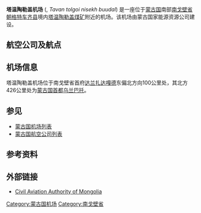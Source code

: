 {{Infobox airport 
| name         = 塔温陶勒盖机场
| nativename-a = {{lang|mn|Таван толгой нисэх буудал нисэх буудал}}
| image        = 
| image2       = 
| image2-width = 
| IATA         = 
| ICAO         = ZMTT
| type         = 
| owner        = 蒙古国家能源资源公司
| operator     = 塔温陶勒盖机场有限责任公司
| city-served  = [[塔温陶勒盖煤矿|塔温陶勒盖]]
| location     = [[南戈壁省|南戈壁省]][[朝格特车齐|朝格特车齐]]
| hub          = 
| metric-elev  = yes
| elevation-m  = 
| elevation-f  = 
| website      = http://www.mmc.mn
| latd  = 43 | latm  = 46 | lats  = 25 | latNS  = N
| longd = 105 | longm = 34 | longs = 44 | longEW = E
| coordinates_region     = MN
| pushpin_map   = Mongolia
| pushpin_mapsize =
| pushpin_map_alt =
| pushpin_map_caption = 机场在蒙古国的位置
| pushpin_label = ZMTT
| metric-rwy   = yes
| r1-number    = 14/32
| r1-length-m  = 2,350
| r1-surface   = 尚未硬化
| stat-year    = 2013
| stat1-header = 客流量
| stat1-data   = 18,600 
| footnotes    =数据来源：蒙古国民航管理局<ref>{{cite web|url=http://www.mcaa.gov.mn/index.php/page/detail/id/128|title=Монголын иргэний нисэхийн статистикийн эмхтгэл 2013|publisher=Civil Aviation Administration of Mongolia|accessdate=2016-09-29|archive-date=2015-05-10|archive-url=https://web.archive.org/web/20150510153920/http://www.mcaa.gov.mn/index.php/page/detail/id/128|dead-url=no}}</ref>蒙古国家能源资源公司<ref>{{Cite web|title=Таван толгой нисэх буудал ашиглалтанд орлоо|url=http://www.mcs.mn/web/mcs/latest-news/-/asset_publisher/sRO4/content/id/13269|accessdate=30 September 2012|deadurl=yes|archiveurl=https://archive.is/20130221014318/http://www.mcs.mn/web/mcs/latest-news/-/asset_publisher/sRO4/content/id/13269|archivedate=2013年2月21日}} {{mn icon}}</ref>
}}

'''塔温陶勒盖机场''' ({{lang-mn|'''Таван толгой нисэх буудал'''}}, ''Tavan tolgoi nisekh buudal'') 是一座位于[[蒙古国|蒙古国]]南部[[南戈壁省|南戈壁省]][[朝格特车齐县|朝格特车齐县]]境内[[塔温陶勒盖煤矿|塔温陶勒盖煤矿]]附近的机场。该机场由蒙古国家能源资源公司建设。

== 航空公司及航点 ==
{{Airport-dest-list
|[[蒙古航空|蒙古航空]]| [[成吉思汗国际机场|乌兰巴托]]
}}

== 机场信息 ==
塔温陶勒盖机场位于南戈壁省首府[[达兰扎达嘎德|达兰扎达嘎德]]东偏北方向100公里处，其北方426公里处为[[蒙古国|蒙古国]][[首都|首都]][[乌兰巴托|乌兰巴托]]。

== 参见 ==
* [[蒙古国机场列表|蒙古国机场列表]]
* [[蒙古国航空公司列表|蒙古国航空公司列表]]

== 参考资料 ==
{{reflist}}

== 外部链接 ==
*[http://www.mcaa.gov.mn/ Civil Aviation Authority of Mongolia] {{WebCite|url=https://www.webcitation.org/6BEwf96yN?url=http://www.mcaa.gov.mn/ |date=20121007162901 |dateformat=iso }}

{{蒙古机场}}

[[Category:蒙古国机场|Category:蒙古国机场]]
[[Category:南戈壁省|Category:南戈壁省]]